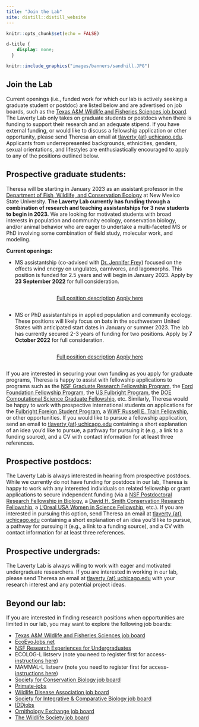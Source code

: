 ```yaml
---
title: "Join the Lab"
site: distill::distill_website
---
```


```r
knitr::opts_chunk$set(echo = FALSE)
```

```css
d-title {
    display: none;
  }
```


```r
knitr::include_graphics("images/banners/sandhill.JPG")
```

<h2>Join the Lab</h2>
Current openings (i.e., funded work for which our lab is actively seeking a graduate student or postdoc) are listed below and are advertised on job boards, such as the [Texas A&M Wildlife and Fisheries Sciences job board](https://wfscjobs.tamu.edu/job-board/). The Laverty Lab only takes on graduate students or postdocs when there is funding to support their research and an adequate stipend. If you have external funding, or would like to discuss a fellowship application or other opportunity, please send Theresa an email at [tlaverty {at} uchicago.edu](mailto:tlaverty@uchicago.edu). Applicants from underrepresented backgrounds, ethnicities, genders, sexual orientations, and lifestyles are enthusiastically encouraged to apply to any of the positions outlined below.

## Prospective graduate students:

Theresa will be starting in January 2023 as an assistant professor in the [Department of Fish, Wildlife, and Conservation Ecology](https://fwce.nmsu.edu/) at New Mexico State University. **The Laverty Lab currently has funding through a combination of research and teaching assistantships for 3 new students to begin in 2023.** We are looking for motivated students with broad interests in population and community ecology, conservation biology, and/or animal behavior who are eager to undertake a multi-faceted MS or PhD involving some combination of field study, molecular work, and modeling. 

**Current openings:**  

  * MS assistantship (co-advised with [Dr. Jennifer Frey](https://fwce.nmsu.edu/faculty-staff/jennifer-frey.html)) focused on the effects wind energy on ungulates, carnivores, and lagomorphs. This position is funded for 2.5 years and will begin in January 2023. Apply by **23 September 2022** for full consideration. 
  
<center>
<div style="display: inline-block"><a href="attachments/openings/2023 Wind Energy Graduate assistantship.pdf" class="icon-link" target="_blank" rel="noopener"><i class="fa fa-file-pdf"></i> Full position description</a></div><div style="display: inline-block"><a href="https://airtable.com/shrHIGeKeR2P0vdSo" class="icon-link" target="_blank" rel="noopener"><i class=""></i> Apply here</a> 
</div>
</center>
  
  * MS or PhD assistantships in applied population and community ecology. These positions will likely focus on bats in the southwestern United States with anticipated start dates in January or summer 2023. The lab has currently secured 2-3 years of funding for two positions. Apply by **7 October 2022** for full consideration. 

<center>
<div style="display: inline-block"><a href="attachments/openings/2023_GraduateAssistantships.pdf" class="icon-link" target="_blank" rel="noopener"><i class="fa fa-file-pdf"></i> Full position description</a></div><div style="display: inline-block"><a href="https://airtable.com/shrLmf8ZuZ4XPRN9w" class="icon-link" target="_blank" rel="noopener"><i class=""></i> Apply here</a> 
</div>
</center>
  
If you are interested in securing your own funding as you apply for graduate programs, Theresa is happy to assist with fellowship applications to programs such as the [NSF Graduate Research Fellowship Program](https://www.nsfgrfp.org/), the [Ford Foundation Fellowship Program](https://sites.nationalacademies.org/PGA/FordFellowships/index.htm), the [US Fulbright Program](https://us.fulbrightonline.org/), the [DOE Computational Science Graduate Fellowship](https://www.krellinst.org/csgf/), etc. Similarly, Theresa would be happy to work with prospective international students on applications for the [Fulbright Foreign Student Program](https://foreign.fulbrightonline.org/about/foreign-student-program), a [WWF Russell E. Train Fellowship](https://www.worldwildlife.org/projects/russell-e-train-fellowships), or other opportunities. If you would like to pursue a fellowship application, send an email to [tlaverty {at} uchicago.edu](mailto:tlaverty@uchicago.edu) containing a short explanation of an idea you'd like to pursue, a pathway for pursuing it (e.g., a link to a funding source), and a CV with contact information for at least three references.

## Prospective postdocs:

The Laverty Lab is always interested in hearing from prospective postdocs. While we currently do not have funding for postdocs in our lab, Theresa is happy to work with any interested individuals on related fellowship or grant applications to secure independent funding (via a [NSF Postdoctoral Research Fellowship in Biology](https://beta.nsf.gov/funding/opportunities/postdoctoral-research-fellowships-biology-prfb), a [David H. Smith Conservation Research Fellowship](https://conbio.org/mini-sites/smith-fellows), a [L’Oreal USA Women in Science Fellowship](https://www.loreal.com/en/usa/pages/group/fwis/), etc.). If you are interested in pursuing this option, send Theresa an email at [tlaverty {at} uchicago.edu](mailto:tlaverty@uchicago.edu) containing a short explanation of an idea you'd like to pursue, a pathway for pursuing it (e.g., a link to a funding source), and a CV with contact information for at least three references.

## Prospective undergrads:

The Laverty Lab is always willing to work with eager and motivated undergraduate researchers. If you are interested in working in our lab, please send Theresa an email at [tlaverty {at} uchicago.edu](mailto:tlaverty@uchicago.edu) with your research interest and any potential project ideas.

## Beyond our lab:

If you are interested in finding research positions when opportunities are limited in our lab, you may want to explore the following job boards:

- [Texas A&M Wildlife and Fisheries Sciences job board](https://wfscjobs.tamu.edu/job-board/)  
- [EcoEvoJobs.net](https://ecoevojobs.net/)  
- [NSF Research Experiences for Undergraduates](https://www.nsf.gov/crssprgm/reu/index.jsp)
- ECOLOG-L listserv (note you need to register first for access- [instructions here](https://halllab.asu.edu/how-to-join-the-ecolog-job-board/))
- MAMMAL-L listserv (note you need to register first for access- [instructions here](http://www.lsoft.com/scripts/wl.exe?SL1=MAMMAL-L&H=SI-LISTSERV.SI.EDU))
- [Society for Conservation Biology job board](https://careers.conbio.org/)
- [Primate-jobs](https://groups.google.com/a/g-groups.wisc.edu/g/primate-job)
- [Wildlife Disease Association job board](https://www.wildlifedisease.org/PersonifyEbusiness/Opportunities/Careers)
- [Society for Integrative & Comparative Biology job board](https://sicb.org/jobs-and-fellowships/)
- [IDDjobs](https://iddjobs.org/)
- [Ornithology Exchange job board](https://ornithologyexchange.org/jobs/board/)
- [The Wildlife Society job board](https://careers.wildlife.org/)